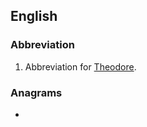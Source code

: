 {{also|theo|Theo|Théo|thẹo|theo-|théo-}}
==English==

===Abbreviation===
{{rfc-header|Abbreviation}}
{{head|en|abbreviation}}
# Abbreviation for [[Theodore]].

===Anagrams===
* {{l|en|EtOH}}